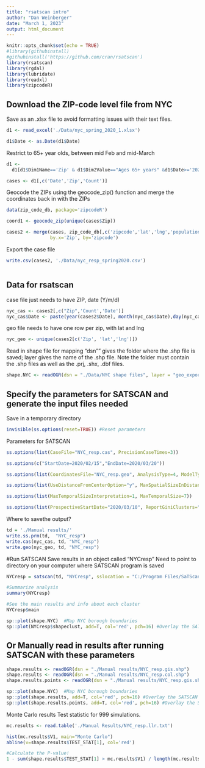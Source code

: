 ```yaml
---
title: "rsatscan intro"
author: "Dan Weinberger"
date: "March 1, 2023"
output: html_document
---
```





```r
knitr::opts_chunk$set(echo = TRUE)
#library(githubinstall)
#githubinstall('https://github.com/cran/rsatscan')
library(rsatscan)
library(rgdal)
library(lubridate)
library(readxl)
library(zipcodeR)
```


## Download the ZIP-code level file from NYC
Save as an .xlsx file to avoid formatting issues with their text files.
```r

d1 <- read_excel('./Data/nyc_spring_2020_1.xlsx')

d1$Date <- as.Date(d1$Date)
```

Restrict to 65+ year olds, between mid Feb and mid-March
```r
d1 <- 
  d1[d1$Dim1Name=='Zip' & d1$Dim2Value=="Ages 65+ years" &d1$Date>='2020-02-15' & d1$Date<='2020-03-20',]

cases <- d1[,c('Date','Zip','Count')]
```

Geocode the ZIPs using the geocode_zip() function and merge the coordinates back in with the ZIPs

```r
data(zip_code_db, package='zipcodeR')

coord1 <- geocode_zip(unique(cases$Zip))

cases2 <- merge(cases, zip_code_db[,c('zipcode','lat','lng','population')], 
                by.x='Zip', by='zipcode')
```

Export the case file
```r
write.csv(cases2, './Data/nyc_resp_spring2020.csv')
```


```r

```


## Data for rsatscan

case file just needs to have ZIP, date (Y/m/d)
```r
nyc_cas <- cases2[,c("Zip",'Count','Date')]
nyc_cas$Date <- paste(year(cases2$Date), month(nyc_cas$Date),day(nyc_cas$Date), sep='/')
```

geo file needs  to have one row per zip, with lat and lng
```r
nyc_geo <- unique(cases2[c('Zip', 'lat','lng')])
```


Read in shape file for mapping
"dsn"" gives the folder where the .shp file is saved; layer gives the name of the .shp file. Note the folder must contain the .shp files as well as the .prj, .shx, .dbf files.
```r
shape.NYC <- readOGR(dsn = "./Data/NYC shape files", layer = "geo_export_ef7f38de-fdc9-46c6-bf6b-36dcb40dfda8")
```

## Specify the parameters for SATSCAN and generate the input files needed
Save in a temporary directory
```r
invisible(ss.options(reset=TRUE)) #Reset parameters
```

Parameters for SATSCAN
```r
ss.options(list(CaseFile="NYC_resp.cas", PrecisionCaseTimes=3))

ss.options(c("StartDate=2020/02/15","EndDate=2020/03/20"))

ss.options(list(CoordinatesFile="NYC_resp.geo", AnalysisType=4, ModelType=2, TimeAggregationUnits=3))

ss.options(list(UseDistanceFromCenterOption="y", MaxSpatialSizeInDistanceFromCenter=3, NonCompactnessPenalty=0))

ss.options(list(MaxTemporalSizeInterpretation=1, MaxTemporalSize=7))

ss.options(list(ProspectiveStartDate="2020/03/10", ReportGiniClusters="n", LogRunToHistoryFile="n"))
```

Where to savethe output?
```r
td = './Manual results/'
write.ss.prm(td,  "NYC_resp")
write.cas(nyc_cas, td, "NYC_resp")
write.geo(nyc_geo, td, "NYC_resp")
```


#Run SATSCAN
Save results in an object called "NYCresp"
Need to point to directory on your computer where SATSCAN program is saved
```r
NYCresp = satscan(td, "NYCresp", sslocation = "C:/Program Files/SaTScan/")

#Summarize analysis
summary(NYCresp) 

#See the main results and info about each cluster
NYCresp$main

sp::plot(shape.NYC)  #Map NYC borough boundaries
sp::plot(NYCresp$shapeclust, add=T, col='red', pch=16) #Overlay the SATSCAN cluster results
```

## Or Manually read in results after running SATSCAN with these parameters

```r
shape.results <- readOGR(dsn = "./Manual results/NYC_resp.gis.shp")
shape.results <- readOGR(dsn = "./Manual results/NYC_resp.col.shp")
shape.results.points <- readOGR(dsn = "./Manual results/NYC_resp.gis.shp")

sp::plot(shape.NYC)  #Map NYC borough boundaries
sp::plot(shape.results, add=T, col='red', pch=16) #Overlay the SATSCAN cluster results
sp::plot(shape.results.points, add=T, col='red', pch=16) #Overlay the SATSCAN cluster results

```

Monte Carlo results
Test statistic for 999 simulations.

```r
mc.results <- read.table('./Manual Results/NYC_resp.llr.txt')

hist(mc.results$V1, main="Monte Carlo")
abline(v=shape.results$TEST_STAT[1], col='red')

#Calculate the P-value!
1 - sum(shape.results$TEST_STAT[1] > mc.results$V1) / length(mc.results$V1)


```


